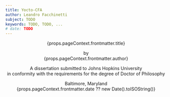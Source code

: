 ```yaml
---
title: Yocto-CFA
author: Leandro Facchinetti
subject: TODO
keywords: TODO, TODO, ...
# date: TODO
---
```


<header>
  <div class="title-page">
    <p class="title">{props.pageContext.frontmatter.title}</p>
    <p class="author">
      by
      <br />
      {props.pageContext.frontmatter.author}
    </p>
    <p class="statement">
      A dissertation submitted to Johns Hopkins University
      <br />
      in conformity with the requirements for the degree of Doctor of Philosophy
    </p>
    <p class="publishing-location">
      Baltimore, Maryland
      <br />
      {props.pageContext.frontmatter.date ?? new Date().toISOString()}
    </p>
  </div>
</header>

<main></main>

<footer></footer>
